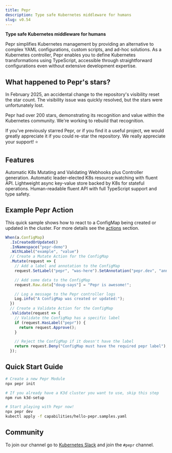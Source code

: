 ```yaml
---
title: Pepr
description: Type safe Kubernetes middleware for humans
slug: v0.54
---
```



**Type safe Kubernetes middleware for humans**

Pepr simplifies Kubernetes management by providing an alternative to complex YAML configurations, custom scripts, and ad-hoc solutions. As a Kubernetes controller, Pepr enables you to define Kubernetes transformations using TypeScript, accessible through straightforward configurations even without extensive development expertise.

## What happened to Pepr's stars?

In February 2025, an accidental change to the repository's visibility reset the star count.
The visibility issue was quickly resolved, but the stars were unfortunately lost.

Pepr had over 200 stars, demonstrating its recognition and value within the Kubernetes community.
We're working to rebuild that recognition.

If you've previously starred Pepr, or if you find it a useful project, we would greatly appreciate it if you could re-star the repository.
We really appreciate your support! ⭐

## Features

<CardGrid stagger>
  <Card title="Zero-config Webhooks" icon="rocket">
    Automatic K8s Mutating and Validating Webhooks plus Controller generation.
  </Card>

  <Card title="Resource Watching" icon="magnifier">
    Automatic leader-elected K8s resource watching with fluent API.
  </Card>

  <Card title="Stateful Operations" icon="setting">
    Lightweight async key-value store backed by K8s for stateful operations.
  </Card>

  <Card title="TypeScript First" icon="open-book">
    Human-readable fluent API with full TypeScript support and type safety.
  </Card>
</CardGrid>

## Example Pepr Action

This quick sample shows how to react to a ConfigMap being created or updated in the cluster.
For more details see the [actions](./user-guide/actions/) section.

```ts
When(a.ConfigMap)
  .IsCreatedOrUpdated()
  .InNamespace("pepr-demo")
  .WithLabel("example", "value")
  // Create a Mutate Action for the ConfigMap
  .Mutate(request => {
    // Add a label and annotation to the ConfigMap
    request.SetLabel("pepr", "was-here").SetAnnotation("pepr.dev", "annotations-work-too");

    // Add some data to the ConfigMap
    request.Raw.data["doug-says"] = "Pepr is awesome!";

    // Log a message to the Pepr controller logs
    Log.info("A ConfigMap was created or updated:");
  })
  // Create a Validate Action for the ConfigMap
  .Validate(request => {
    // Validate the ConfigMap has a specific label
    if (request.HasLabel("pepr")) {
      return request.Approve();
    }

    // Reject the ConfigMap if it doesn't have the label
    return request.Deny("ConfigMap must have the required pepr label");
  });
```

## Quick Start Guide

```bash
# Create a new Pepr Module
npx pepr init

# If you already have a K3d cluster you want to use, skip this step
npm run k3d-setup

# Start playing with Pepr now!
npx pepr dev
kubectl apply -f capabilities/hello-pepr.samples.yaml
```

## Community

To join our channel go to [Kubernetes Slack](https://communityinviter.com/apps/kubernetes/community) and join the `#pepr` channel.
